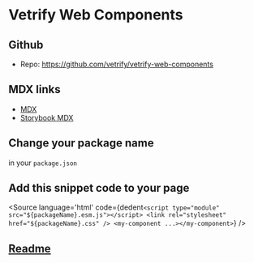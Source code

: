 
<Meta title="Vetrify Components" />

# Vetrify Web Components

## Github
- Repo: https://github.com/vetrify/vetrify-web-components

## MDX links
- [MDX](https://mdxjs.com/getting-started)
- [Storybook MDX](https://storybook.js.org/docs/react/api/mdx)

## Change your package name
in your `package.json`

## Add this snippet code to your page
<Source
  language='html'
  code={dedent`
     <script type="module" src="${packageName}.esm.js"></script>
     <link rel="stylesheet" href="${packageName}.css" />
     <my-component ...></my-component>
  `}
/>

## [Readme](https://github.com/dutscher/stencil-storybook/blob/main/readme.md)
<Source
  language='markdown'
  code={markdown}
/>
